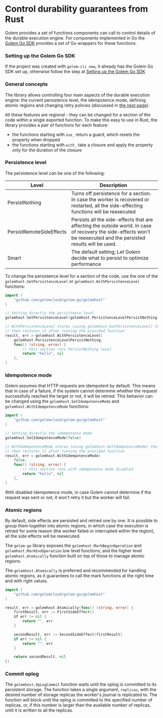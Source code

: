 # Control durability guarantees from Rust

Golem provides a set of functions components can call to control details of the durable execution engine. For components implemented in Go the [Golem Go SDK](/docs/go-language-guide/golem-go-sdk) provides a set of Go wrappers for these functions.

### Setting up the Golem Go SDK

If the project was created with `golem-cli new`, it already has the Golem Go SDK set up, otherwise follow the step at [Setting up the Golem Go SDK](/docs/go-language-guide/golem-go-sdk)

### General concepts

The library allows controlling four main aspects of the durable execution engine: the current persistence level, the idempotence mode, defining atomic regions and changing retry policies (discussed in [the next page](/docs/rust-language-guide/retries)).

All these features are regional - they can be changed for a section of the code within a single exported function. To make this easy to use in Rust, the library provides a pair of functions for each feature:

- the functions starting with `use_` return a guard, which resets the property when dropped
- the functions starting with `with_` take a closure and apply the property only for the duration of the closure

### Persistence level

The persistence level can be one of the following:

| Level                    | Description                                                                                                                                                          |
| ------------------------ | -------------------------------------------------------------------------------------------------------------------------------------------------------------------- |
| PersistNothing           | Turns off persistence for a section. In case the worker is recovered or restarted, all the side-effecting functions will be reexecuted                               |
| PersistRemoteSideEffects | Persists all the side-effects that are affecting the outside world. In case of recovery the side-effects won't be reexecuted and the persisted results will be used. |
| Smart                    | The default setting; Let Golem decide what to persist to optimize performance                                                                                        |

To change the persistence level for a section of the code, use the one of the `golemhost.SetPersistenceLevel` or `golemhost.WithPersistenceLevel` functions:

```go
import (
	"github.com/golemcloud/golem-go/golemhost"
)

// Setting directly the persistence level
golemhost.SetPersistenceLevel(golemhost.PersistenceLevelPersistNothing)

// WithPersistenceLevel stores (using golemhost.GetPersistenceLevel) the current persistence level and
// then restores it after running the provided function
result, err = golemhost.WithPersistenceLevel(
	golemhost.PersistenceLevelPersistNothing,
	func() (string, error) {
		// this section runs PersistNothing level
		return "hello", nil
	},
)
```

### Idempotence mode

Golem assumes that HTTP requests are idempotent by default. This means that in case of a failure, if the system cannot determine whether the request successfully reached the target or not, it will be retried. This behavior can be changed using the `golemhost.SetIdempotenceMode` and `golemhost.WithIdempotenceMode` functions:

```go
import (
	"github.com/golemcloud/golem-go/golemhost"
)

// Setting directly the idempotence mode
golemhost.SetIdempotenceMode(false)

// WithIdempotenceMode stores (using golemhost.GetIdempotenceMode) the current idempotence mode and
// then restores it after running the provided function
result, err = golemhost.WithIdempotenceMode(
	false,
	func() (string, error) {
		// this section runs with idempotence mode disabled
		return "hello", nil
	},
)
```

With disabled idempotence mode, in case Golem cannot determine if the request was sent or not, it won't retry it but the worker will fail.

### Atomic regions

By default, side effects are persisted and retried one by one. It is possible to group them together into atomic regions, in which case the execution is retried for some reason (the worker failed or interrupted within the region), all the side effects will be reexecuted.

The `golem-go` library exposes the `golemhost.MarkBeginOperation` and `golemhost.MarkEndOperation` low level functions, and the higher level `golemhost.Atomically` function built on top of those to manage atomic regions.

The `golemhost.Atomically` is preferred and recommended for handling atomic regions, as it guarantees to call the mark functions at the right time and with right values.

```go
import (
	"github.com/golemcloud/golem-go/golemhost"
)

result, err = golemhost.Atomically(func() (string, error) {
	firstResult, err := FirstSideEffect()
	if err != nil {
		return "", err
	}

	secondResult, err := SecondSideEffect(firstResult)
	if err != nil {
		return "", err
	}

	return secondResult, nil
})
```

### Commit oplog

The `golemhost.OpLogCommit` function waits until the oplog is committed to its persistent storage. The function takes a single argument, `replicas`, with the desired number of storage replicas the worker's journal is replicated to. The function will block until the oplog is committed to the specified number of replicas, or, if this number is larger than the available number of replicas, until it is written to all the replicas.
